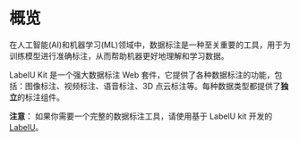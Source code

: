 # 概览

在人工智能(AI)和机器学习(ML)领域中，数据标注是一种至关重要的工具，用于为训练模型进行准确标注，从而帮助机器更好地理解和学习数据。

LabelU Kit 是一个强大数据标注 Web 套件，它提供了各种数据标注的功能，包括：图像标注、视频标注、语音标注、3D 点云标注等。每种数据类型都提供了**独立**的标注组件。

**注意**：
如果你需要一个完整的数据标注工具，请使用基于 LabelU kit 开发的 [LabelU](https://github.com/opendatalab/labelU-kit#readme)。

